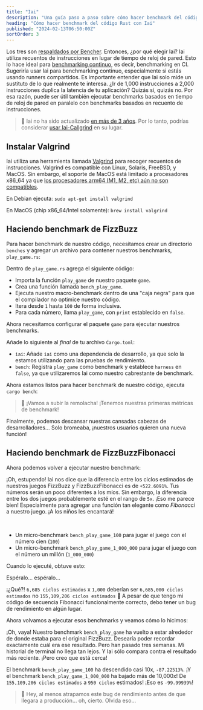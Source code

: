 ```yaml
---
title: "Iai"
description: "Una guía paso a paso sobre cómo hacer benchmark del código Rust con Iai"
heading: "Cómo hacer benchmark del código Rust con Iai"
published: "2024-02-13T06:50:00Z"
sortOrder: 3
---
```



<Benchmarking />

<FizzBuzzRust />

<StepByStepRust />

<MicroVsMacro />

<BenchmarkingRust />

Los tres son [respaldados por Bencher](/es/docs/explanation/adapters/). Entonces, ¿por qué elegir Iai?
Iai utiliza recuentos de instrucciones en lugar de tiempo de reloj de pared.
Esto lo hace ideal para [benchmarking continuo](/es/docs/explanation/continuous-benchmarking/), es decir, benchmarking en CI.
Sugeriría usar Iai para benchmarking continuo, especialmente si estás usando runners compartidos.
Es importante entender que Iai solo mide un sustituto de lo que realmente te interesa.
¿Ir de 1,000 instrucciones a 2,000 instrucciones duplica la latencia de tu aplicación?
Quizás sí, quizás no.
Por esa razón, puede ser útil también ejecutar benchmarks basados en tiempo de reloj de pared en paralelo con benchmarks basados en recuento de instrucciones.

> 🐰 Iai no ha sido actualizado [en más de 3 años](https://github.com/bheisler/iai/commits/main/). Por lo tanto, podrías considerar [usar Iai-Callgrind](/es/docs/explanation/adapters/#-rust-iai-callgrind) en su lugar.

## Instalar Valgrind

Iai utiliza una herramienta llamada [Valgrind](https://valgrind.org/) para recoger recuentos de instrucciones.
Valgrind es compatible con Linux, Solaris, FreeBSD, y MacOS.
Sin embargo, el soporte de MacOS está limitado a procesadores x86_64 ya que [los procesadores arm64 (M1, M2, etc) aún no son compatibles](https://github.com/LouisBrunner/valgrind-macos/issues/56).

En Debian ejecuta: `sudo apt-get install valgrind`

En MacOS (chip x86_64/Intel solamente): `brew install valgrind`

<FizzBuzzRefactor />

## Haciendo benchmark de FizzBuzz

Para hacer benchmark de nuestro código, necesitamos crear un directorio `benches` y agregar un archivo para contener nuestros benchmarks, `play_game.rs`:

<GameBenchesTree />

Dentro de `play_game.rs` agrega el siguiente código:

<FizzBuzzRefactorBenchesCode />

- Importa la función `play_game` de nuestro paquete `game`.
- Crea una función llamada `bench_play_game`.
- Ejecuta nuestro macro-benchmark dentro de una "caja negra" para que el compilador no optimice nuestro código.
- Itera desde `1` hasta `100` de forma inclusiva.
- Para cada número, llama `play_game`, con `print` establecido en `false`.

Ahora necesitamos configurar el paquete `game` para ejecutar nuestros benchmarks.

Añade lo siguiente al _final_ de tu archivo `Cargo.toml`:

<GameCargoToml />

- `iai`: Añade `iai` como una dependencia de desarrollo, ya que solo la estamos utilizando para las pruebas de rendimiento.
- `bench`: Registra `play_game` como benchmark y establece `harness` en `false`, ya que utilizaremos Iai como nuestro cabrestante de benchmark.

Ahora estamos listos para hacer benchmark de nuestro código, ejecuta `cargo bench`:

<BenchPlayGameOutput />

> 🐰 ¡Vamos a subir la remolacha! ¡Tenemos nuestras primeras métricas de benchmark!

Finalmente, podemos descansar nuestras cansadas cabezas de desarrolladores...
Solo bromeaba, ¡nuestros usuarios quieren una nueva función!

<FizzBuzzFibonacciRust>
  <PlayGameRustCode />
</FizzBuzzFibonacciRust>

## Haciendo benchmark de FizzBuzzFibonacci

Ahora podemos volver a ejecutar nuestro benchmark:

<BenchPlayGameFibonacciOutput />

¡Oh, estupendo! Iai nos dice que la diferencia entre los ciclos estimados de nuestros juegos FizzBuzz y FizzBuzzFibonacci es de `+522.6091%`.
Tus números serán un poco diferentes a los míos.
Sin embargo, la diferencia entre los dos juegos probablemente esté en el rango de `5x`.
¡Eso me parece bien! Especialmente para agregar una función tan elegante como _Fibonacci_ a nuestro juego.
¡A los niños les encantará!

<FizzBuzzFibonacciOpenRust>
  <FizzBuzzFibonacciOpenRustCode />
</FizzBuzzFibonacciOpenRust>

<TheEnd />

<br />

<OnFire />

<BenchPlayGameOnFireCode />

- Un micro-benchmark `bench_play_game_100` para jugar el juego con el número cien (`100`)
- Un micro-benchmark `bench_play_game_1_000_000` para jugar el juego con el número un millón (`1_000_000`)

Cuando lo ejecuté, obtuve esto:

<BenchPlayGameOnFireOutputStart />

Espéralo... espéralo...

<BenchPlayGameOnFireOutput />

¡¿Qué?! `6,685 ciclos estimados` x `1,000` deberían ser `6,685,000 ciclos estimados` no `155,109,206 ciclos estimados` 🤯
A pesar de que tengo mi código de secuencia Fibonacci funcionalmente correcto, debo tener un bug de rendimiento en algún lugar.

<FizzBuzzFibonacciFixRust />

Ahora volvamos a ejecutar esos benchmarks y veamos cómo lo hicimos:

<BenchPlayGameFixOutput />

¡Oh, vaya! Nuestro benchmark `bench_play_game` ha vuelto a estar alrededor de donde estaba para el original FizzBuzz.
Desearía poder recordar exactamente cuál era ese resultado. Pero han pasado tres semanas.
Mi historial de terminal no llega tan lejos.
Y Iai sólo compara contra el resultado más reciente.
¡Pero creo que está cerca!

El benchmark `bench_play_game_100` ha descendido casi 10x, `-87.22513%`.
¡Y el benchmark `bench_play_game_1_000_000` ha bajado más de 10,000x! De `155,109,206 ciclos estimados` a `950 ciclos` estimados!
¡Eso es `-99.99939%`!

> 🐰 Hey, al menos atrapamos este bug de rendimiento antes de que llegara a producción... oh, cierto. Olvida eso...

<CatchInCi />

<CatchInCiOutput />

<CatchInCiPlot />

<CatchInCiPlotRustBench title="Cómo hacer Benchmark a Rust con Iai" />

<BencherFooter />

